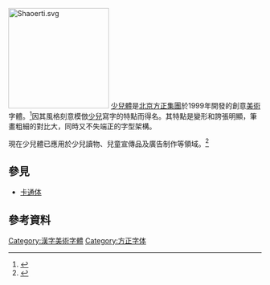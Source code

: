 [[File:Shaoerti.svg|200px]]
[[少兒體|少兒體]]是[[北京|北京]][[方正集團|方正集團]]於1999年開發的創意[[美術|美術]]字體。<ref>{{Cite web |url=http://www.foundertype.com/index/manual/101/fzfont2010.html |title=方正字库2010产品手册 162頁 |accessdate=2011-06-19 |archive-date=2011-07-07 |archive-url=https://web.archive.org/web/20110707060347/http://www.foundertype.com/index/manual/101/fzfont2010.html |dead-url=no }}</ref>因其風格刻意模倣[[少年|少]][[兒童|兒]]寫字的特點而得名。其特點是變形和誇張明顯，筆畫粗細的對比大，同時又不失端正的字型架構。

現在少兒體已應用於少兒讀物、兒童宣傳品及廣告制作等領域。<ref>{{Cite web |url=http://www.foundertype.com/showsortpic.php?inputword=%E6%96%B9%E6%AD%A3%E5%B0%91%E5%84%BFsid%3D134&fontfile=FZSEJW.TTF |title=设计理念 - 方正少儿 |accessdate=2020-10-07 |archive-date=2016-03-17 |archive-url=https://web.archive.org/web/20160317075450/http://www.foundertype.com/showsortpic.php?inputword=%E6%96%B9%E6%AD%A3%E5%B0%91%E5%84%BFsid=134&fontfile=FZSEJW.TTF |dead-url=no }}</ref>

== 參見 ==
*[[卡通体|卡通体]]

== 參考資料 ==
<references/>

[[Category:漢字美術字體|Category:漢字美術字體]]
[[Category:方正字体|Category:方正字体]]